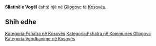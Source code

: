 {{Fshat në 
 | Emri                = Sllatinë e Vogël
 | EmriAlt                = 
 | NAME_SHORT_FORM=      
 | NAME_GENERIC=      
 | NAME_SORT_NAME_RO=      SLLATINEEVOGEL
 | FULL_NAME_RO = Sllatinë e Vogël
 | FULL_NAME_ND_RO=Sllatine e Vogel
 | SORT_NAME_RG=SLLATINEEVOGEL
 | FULL_NAME_RG=Sllatinë e Vogël
 | FULL_NAME_ND_RG=Sllatine e Vogel
 | SRP_NAME_SHORT_FORM=      
 | SRP_NAME_GENERIC=      
 | SRP_NAME_SORT_NAME_RO=      
 | SRP_FULL_NAME_RO = 
 | SRP_FULL_NAME_ND_RO=
 | SRP_SORT_NAME_RG=
 | SRP_FULL_NAME_RG=
 | SRP_FULL_NAME_ND_RG=
 | Emri (Rasa dhanore) = 
 | Figura              = 
 | Shteti              = Kosovo
 | Komuna              = Gllogovc
 | Kodi postar         = 
 | Sipërfaqja          = 

 | Popullsia           = 

 | Regj. i popullsisë  = 
 | Dend. e popullsisë  = 
 | Faqja zyrtare       = 
 <!--- Koordinatat ----> 
 | Gjerësia            = 42.606111
 | Gjatësia            = 21.028113
 | Lartësia            = 
}}
'''Sllatinë e Vogël''' është një [[]] në [[Gllogovc]] të [[Kosovës]].

<!-- == Gjeografia == -->
<!-- == Historia == -->
<!-- == Demografia == -->
== Shih edhe ==
{{Komuna Gllogovc}}
{{Kosovo-Administrata-Cung}}

[[Kategoria:Fshatra në Kosovës]]
[[Kategoria:Fshatra në Kommunes Gllogovc]]
[[Kategoria:Vendbanime në Kosovës]]